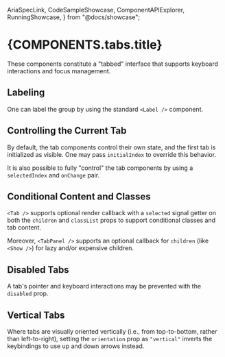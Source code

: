   AriaSpecLink,
  CodeSampleShowcase,
  ComponentAPIExplorer,
  RunningShowcase,
} from "@docs/showcase";


# {COMPONENTS.tabs.title}

These components constitute a "tabbed" interface that supports keyboard interactions and focus
management.

<RunningShowcase source={ProcessedBasicExample} class={COMPONENTS.tabs.color}>
  <TabsBasicExample />
</RunningShowcase>

## Labeling

One can label the group by using the standard `<Label />` component.

<CodeSampleShowcase source={ProcessedWithLabelExample} />

## Controlling the Current Tab

By default, the tab components control their own state, and the first tab is initialized as visible.
One may pass `initialIndex` to override this behavior.

<CodeSampleShowcase source={ProcessedInitialIndexExample} />

It is also possible to fully "control" the tab components by using a `selectedIndex` and `onChange`
pair.

<CodeSampleShowcase source={ProcessedControlledExample} />

## Conditional Content and Classes

`<Tab />` supports optional render callback with a `selected` signal getter on both the `children`
and `classList` props to support conditional classes and tab content.

Moreover, `<TabPanel />` supports an optional callback for `children` (like `<Show />`) for lazy
and/or expensive children.

<CodeSampleShowcase source={ProcessedConditionalExample} />

## Disabled Tabs

A tab's pointer and keyboard interactions may be prevented with the `disabled` prop.

<CodeSampleShowcase source={ProcessedDisabledTabExample} />

## Vertical Tabs

Where tabs are visually oriented vertically (i.e., from top-to-bottom, rather than left-to-right),
setting the `orientation` prop as `"vertical"` inverts the keybindings to use up and down arrows
instead.

<CodeSampleShowcase source={ProcessedVerticalExample} />

<ComponentAPIExplorer components={TabsComponentDocumentation} />

<AriaSpecLink href="tabpanel" />
